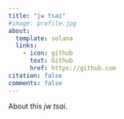 ```yaml
---
title: "jw tsai"
#image: profile.jpg
about:
  template: solana
  links:
    - icon: github
      text: Github
      href: https://github.com
citation: false
comments: false
---
```


About this *jw tsai*.
